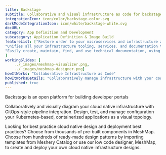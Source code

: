 ```yaml
---
title: Backstage  
subtitle: Collaborative and visual infrastructure as code for backstage
integrationIcon: icon/color/backstage-color.svg
darkModeIntegrationIcon: icon/white/backstage-white.svg
docURL: 
category: App Definition and Development
subcategory: Application Definition & Image Build
featureList: ["Restore order to your microservices and infrastructure and enables your product teams to ship high-quality code quickly — without compromising autonomy.",
"Unifies all your infrastructure tooling, services, and documentation to create a streamlined development environment from end to end.",
"Easily create, maintain, find, and use technical documentation, using a docs like code approach"
]
workingSlides: [
    ../_images/meshmap-visualizer.png,
    ../_images/meshmap-designer.png]
howItWorks: "Collaborative Infrastructure as Code"
howItWorksDetails: "Collaboratively manage infrastructure with your coworkers synchronously sharing the same designs."
published: true
---
```

<p>
    Backstage is an open platform for building developer portals
</p>
<p>
    Collaboratively and visually diagram your cloud native infrastructure with GitOps-style pipeline integration. Design, test, and manage configuration your Kubernetes-based, containerized applications as a visual topology.
</p>
<p>
    Looking for best practice cloud native design and deployment best practices? Choose from thousands of pre-built components in MeshMap. Choose from hundreds of ready-made design patterns by importing templates from Meshery Catalog or use our low code designer, MeshMap, to create and deploy your own cloud native infrastructure designs.
</p>